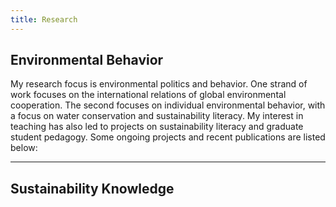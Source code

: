 ```yaml
---
title: Research
---
```



::: {.g-col-6}
## Environmental Behavior


My research focus is environmental politics and behavior. One strand of work focuses on the international relations of global environmental cooperation. The second focuses on individual environmental behavior, with a focus on water conservation and sustainability literacy.  My interest in teaching has also led to projects on sustainability literacy and graduate student pedagogy.  Some ongoing projects and recent publications are listed below:
:::



----

## Sustainability Knowledge

